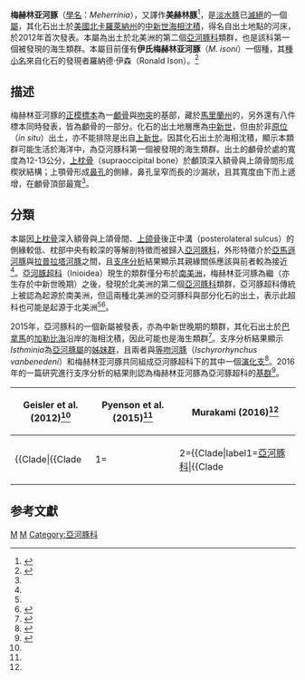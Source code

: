 {{Speciesbox
| name = 伊氏梅赫林亚河豚
|fossil_range = {{Fossil range|8.7|6.46}}[[中新世|中新世]]晚期
| extinct = yes
| status_system = 
| genus = Meherrinia
| species = isoni
| authority = Geisler, ''et al.'', 2012
}}

'''梅赫林亚河豚'''（[[學名|學名]]：''Meherrinia''），又譯作'''美赫林豚'''<Ref>{{cite web|url=https://e-info.org.tw/node/106532|title=【鯨彩一生】河裡的海豚還是海裡的河豚？|author=蔡政修|work=環境資訊中心|publisher=[[臺灣環境資訊協會|臺灣環境資訊協會]]|date=2015-04-14|access-date=2019-05-01|archive-url=https://web.archive.org/web/20190501100236/https://e-info.org.tw/node/106532|archive-date=2019-05-01|dead-url=no}}</ref>，是[[淡水豚|淡水豚]]已[[滅絕|滅絕]]的一個[[屬|屬]]，其化石出土於[[美國|美國]][[北卡羅萊納州|北卡羅萊納州]]的[[中新世|中新世]][[海相沈積|海相沈積]]，得名自出土地點的{{link-en|梅赫林河|Meherrin River}}河床，於2012年首次發表。本屬為出土於北美洲的第二個[[亞河豚科|亞河豚科]]類群，也是該科第一個被發現的海生類群。本屬目前僅有'''伊氏梅赫林亚河豚'''（''M. isoni''）一個種，其[[種小名|種小名]]來自化石的發現者羅納德·伊森（Ronald Ison）。<ref name=Geisler2012>{{cite journal | author = Geisler, J.H. | year = 2012 | title = A new genus and species of late Miocene inioid (Cetacea, Odontoceti) from the Meherrin River, North Carolina, U.S.A. | journal = ''{{link-en|Journal of Vertebrate Paleontology}}'' | volume = 32 | issue = 1 | pages = 198–211 | doi = 10.1080/02724634.2012.629016}}</ref>

==描述==
梅赫林亚河豚的[[正模標本|正模標本]]為一[[顱骨|顱骨]]與[[吻突|吻突]]的基部，藏於[[馬里蘭州|馬里蘭州]]的{{link-en|卡弗特海洋博物館|Calvert Marine Museum}}，另外還有八件標本同時發表，皆為顱骨的一部分。化石的出土地層應為[[中新世|中新世]]{{link-en|伊斯托弗組|Eastover Formation}}，但由於非[[in_situ|原位]]（''in situ''）出土，亦不能排除是出自[[上新世|上新世]]{{link-en|約克組|Yorktown Formation}}。因其化石出土於海相沈積，顯示本類群可能生活於海洋中，為亞河豚科第一個被發現的海生類群。出土的顱骨於{{link-en|眶後突|postorbital processes}}處的寬度為12-13公分，[[枕骨|上枕骨]]（supraoccipital bone）於顱頂深入額骨與上頜骨間形成楔狀結構；上顎骨形成[[鼻孔|鼻孔]]的側緣，鼻孔呈窄而長的沙漏狀，且其寬度由下而上遞增，在顱骨頂部最寬<ref name=Geisler2012/>。

==分類==
本屬因[[枕骨|上枕骨]]深入額骨與上頜骨間、[[上颌骨|上颌骨]]後正中溝（posterolateral sulcus）的側緣較低、枕部中央有較深的{{link-en|矢狀溝|sagittal sulcus}}等解剖特徵而被歸入[[亞河豚科|亞河豚科]]，外形特徵介於[[亞馬遜河豚|亞馬遜河豚]]與[[拉普拉塔河豚|拉普拉塔河豚]]之間，且[[支序分類學|支序分析]]結果顯示其親緣關係應該與前者較為接近<ref name=Geisler2012/>。[[亞河豚超科|亞河豚超科]]（Inioidea）現生的類群僅分布於[[南美洲|南美洲]]，梅赫林亚河豚為繼{{link-en|棱河豚|Goniodelphis}}（亦生存於中新世晚期）之後，發現於北美洲的第二個[[亞河豚科|亞河豚科]]類群，亞河豚超科傳統上被認為起源於南美洲，但這兩種北美洲的亞河豚科與部分{{link-en|拉普拉塔河豚科|Pontoporiidae}}化石的出土，表示此超科也可能是起源于北美洲<ref name=Geisler2012/><ref>{{cite book|url=https://books.google.com/books?id=mHw6DwAAQBAJ&pg=PA60&dq=Meherrinia&hl=zh-TW&sa=X&ved=0ahUKEwjuldrvk_bhAhXHITQIHatWAxgQ6AEIKTAA#v=onepage&q=Meherrinia&f=false|title=The Rise of Marine Mammals: 50 Million Years of Evolution|author=Annalisa Berta|page=60|publisher=JHU Press|year=2017|isbn=1421423251}}</ref>。

2015年，亞河豚科的一個新屬''{{link-en|Isthminia}}''被發表，亦為中新世晚期的類群，其化石出土於[[巴拿馬|巴拿馬]]的[[加勒比海|加勒比海]]沿岸的海相沈積，因此可能也是海生類群<ref>{{cite book|title=Cetacean Paleobiology|url=https://books.google.com/books?id=s-vbCwAAQBAJ&pg=PT333&dq=Meherrinia&hl=zh-TW&sa=X&ved=0ahUKEwjuldrvk_bhAhXHITQIHatWAxgQ6AEINzAC#v=onepage&q=Meherrinia&f=false|author=Felix G. Marx, Olivier Lambert, Mark D. Uhen|publisher=John Wiley & Sons|isbn=1118561554|year=2016}}</ref>。支序分析結果顯示''Isthminia''為[[亞河豚屬|亞河豚屬]]的[[姊妹群|姊妹群]]，且兩者與[[等吻河豚|等吻河豚]]（''Ischyrorhynchus vanbenedeni''）和梅赫林亚河豚共同組成亞河豚超科下的其中一個[[演化支|演化支]]<ref name=PJIsthminia>{{cite journal|first=Nicholas D. |last=Pyenson |first2=Jorge |last2=Vélez-Juarbe |first3=Carolina S. |last3=Gutstein |first4=Holly |last4=Little |first5=Dioselina |last5=Vigil |first6=Aaron |last6=O'Dea |title=''Isthminia panamensis'', a new fossil inioid (Mammalia, Cetacea) from the Chagres Formation of Panama and the evolution of ‘river dolphins’ in the Americas |journal=''{{link-en|PeerJ}}'' |volume=3 |page=e1227 |year=2015 |doi=10.7717/peerj.1227}}</ref>。2016年的一篇研究進行支序分析的結果則認為梅赫林亚河豚為亞河豚超科的[[基群|基群]]<ref name=Murakami>{{cite journal|journal=Paleontological Research|volume=20|issue=3|language=en|issn=1342-8144|date=2016-7|pages=207–225|doi=10.2517/2015PR031|url=http://www.bioone.org/doi/10.2517/2015PR031|title=A New Extinct Inioid (Cetacea, Odontoceti) from the Upper Miocene Senhata Formation, Chiba, Central Japan: The First Record of Inioidea from the North Pacific Ocean|accessdate=2019-04-30|author=Mizuki Murakami}}</ref>。

{| class="wikitable"
!Geisler et al. (2012)<ref name=Geisler2012/>
!Pyenson et al. (2015)<ref name=PJIsthminia/>
!Murakami (2016)<ref name=Murakami/>
|-
|{{Clade|{{Clade
   |1={{link-en|拉普拉塔河豚科|Pontoporiidae}}
   |2={{Clade|label1=[[亞河豚科|亞河豚科]]|{{Clade
      |1='''梅赫林亞河豚'''
      |2=[[亞馬遜河豚|亞馬遜河豚]]
         }}}}
   }}|style=font-size:90%;line-height:100%;|label1=亞河豚超科}}
|{{Clade|{{Clade
   |1=[[拉普拉塔河豚|拉普拉塔河豚]]
   |2={{link-en|馬澤亞短吻豚|Brachydelphis mazeasi}}
   |3=''Pliopontos littoralis''
   |4={{Clade
      |1=''protophocoena minima''
      |2={{Clade
         |1=''Stenasodelphis russellae''
         |2=''{{tsl|en|Auroracetus|Auroracetus bakerae}}''
         }}
      }}
   |5={{Clade
      |1='''梅赫林亞河豚'''
      |2={{Clade
         |1=[[等吻河豚|等吻河豚]]''Ischyrorhynchus vanbenedeni''
         |2={{Clade
            |1=''Isthminia panamensis''
            |2=[[亞馬遜河豚|亞馬遜河豚]]

            }}
         }}
       }}
   }}|style=font-size:90%;line-height:100%;|label1=亞河豚超科}}
|{{Clade|{{Clade
    |1='''梅赫林亞河豚'''
    |2={{Clade
       |1=''Pliopontos littoralis''
       |2={{Clade
          |1=''{{link-en|Awadelphis hirayamai}}''
          |2={{link-en|馬澤亞短吻豚|Brachydelphis mazeasi}}
          }}
       |3={{Clade
          |1=[[拉普拉塔河豚|拉普拉塔河豚]]
          |2=[[亞馬遜河豚|亞馬遜河豚]]
          }}
       }}
   }}|style=font-size:90%;line-height:100%;|label1=亞河豚超科}}
|}

==参考文獻==
{{reflist}}
{{齒鯨小目|D.}}
{{Taxonbar|from=Q6809496}}

[[Category:中新世哺乳類|M]]
[[Category:史前鯨豚|M]]
[[Category:亞河豚科|Category:亞河豚科]]